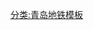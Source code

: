 {{鐵道路線|lua=1
| 模板名稱 = 青岛地铁11号线
| 名稱 = [[青岛地铁]][[青岛地铁11号线|11号线]]
| 代表色 = {{青岛地铁标志色|11}}
| 車站列表 = （预留延伸）- #苗岭路#{{QM|2i}} ~ 会展中心站 (青岛地铁)!会展中心 ~ 青岛二中 ~ 青岛科大 ~ #张村#{{QM|4i}} ~ 枯桃 ~ 海洋大学 ~ #世博园站 (青岛地铁)!世博园#{{QM|2i}} ~ 北宅站 (青岛地铁)!北宅 ~ 北九水 ~ 庙石 ~ 浦里 ~ 鳌山卫 ~ 山东大学 ~ 蓝色硅谷 ~ 水泊 ~ 博览中心站 (青岛地铁)!博览中心 ~ 温泉东 ~ 皋虞 ~ 臧村 ~ 钱谷山 ~ #g鳌山湾g# -（预留延伸）
}}<noinclude>
[[分类:青岛地铁模板]]
</noinclude>